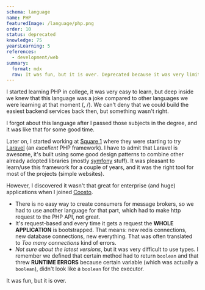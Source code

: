```yaml
---
schema: language
name: PHP
featuredImage: /language/php.png
order: 10
status: deprecated
knowledge: 75
yearsLearning: 5
references:
  - development/web
summary:
  format: mdx
  raw: It was fun, but it is over. Deprecated because it was very limited to request-based architecture.
---
```


I started learning PHP in college, it was very easy to learn, but deep inside we knew that this language was a joke compared to other languages we were learning at that moment ([](language/java), [](language/c)/[](language/c++)). We can't deny that we could build the easiest backend services back then, but something wasn't right.

I forgot about this language after I passed those subjects in the degree, and it was like that for some good time.

Later on, I started working at [Square 1](career/square1) where they were starting to try [Laravel](framework/laravel) (an _excellent_ PHP framework). I have to admit that Laravel is awesome, it's built using some good design patterns to combine other already adopted libraries (mostly [symfony](https://symfony.com/) stuff). It was pleasant to learn/use this framework for a couple of years, and it was the right tool for most of the projects (simple websites).

However, I discovered it wasn't that great for enterprise (and huge) applications when I joined [Coosto](career/coosto).

- There is no easy way to create consumers for message brokers, so we had to use another language for that part, which had to make http request to the PHP API, not great.
- It's request-based and every time it gets a request the **WHOLE APPLICATION** is bootstrapped. That means: new redis connections, new database connections, new everything. That was often translated to _Too many connections_ kind of errors.
- _Not sure about the latest versions_, but it was very difficult to use types. I remember we defined that certain method had to return `boolean` and that threw **RUNTIME ERRORS** because certain variable (which was actually a `boolean`), didn't look like a `boolean` for the executor.

It was fun, but it is over.
